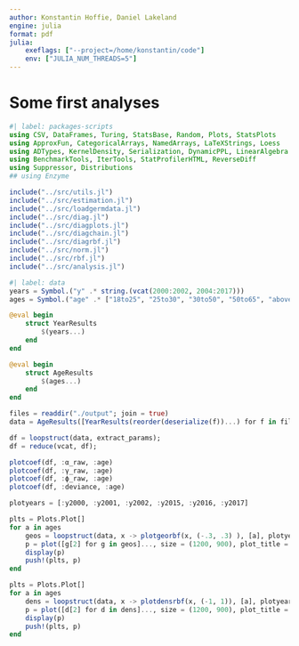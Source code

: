 ```yaml
---
author: Konstantin Hoffie, Daniel Lakeland
engine: julia
format: pdf
julia:
    exeflags: ["--project=/home/konstantin/code"]
    env: ["JULIA_NUM_THREADS=5"]
---
```


# Some first analyses

```julia
#| label: packages-scripts
using CSV, DataFrames, Turing, StatsBase, Random, Plots, StatsPlots
using ApproxFun, CategoricalArrays, NamedArrays, LaTeXStrings, Loess
using ADTypes, KernelDensity, Serialization, DynamicPPL, LinearAlgebra
using BenchmarkTools, IterTools, StatProfilerHTML, ReverseDiff
using Suppressor, Distributions
## using Enzyme

include("../src/utils.jl")
include("../src/estimation.jl")
include("../src/loadgermdata.jl")
include("../src/diag.jl")
include("../src/diagplots.jl")
include("../src/diagchain.jl")
include("../src/diagrbf.jl")
include("../src/norm.jl")
include("../src/rbf.jl")
include("../src/analysis.jl")

```

```julia
#| label: data
years = Symbol.("y" .* string.(vcat(2000:2002, 2004:2017)))
ages = Symbol.("age" .* ["18to25", "25to30", "30to50", "50to65", "above65", "below18"])

@eval begin
    struct YearResults
        $(years...)
    end
end

@eval begin
    struct AgeResults
        $(ages...)
    end
end

files = readdir("./output"; join = true)
data = AgeResults([YearResults(reorder(deserialize(f))...) for f in files]...);

```

```julia

df = loopstruct(data, extract_params);
df = reduce(vcat, df);

plotcoef(df, :α_raw, :age)
plotcoef(df, :γ_raw, :age)
plotcoef(df, :ϕ_raw, :age)
plotcoef(df, :deviance, :age)

```

```julia

plotyears = [:y2000, :y2001, :y2002, :y2015, :y2016, :y2017]

plts = Plots.Plot[]
for a in ages
    geos = loopstruct(data, x -> plotgeorbf(x, (-.3, .3) ), [a], plotyears)
    p = plot([g[2] for g in geos]..., size = (1200, 900), plot_title = "$a")
    display(p)
    push!(plts, p)
end

```


```julia

plts = Plots.Plot[]
for a in ages
    dens = loopstruct(data, x -> plotdensrbf(x, (-1, 1)), [a], plotyears)
    p = plot([d[2] for d in dens]..., size = (1200, 900), plot_title = "$a")
    display(p)
    push!(plts, p)
end

```
